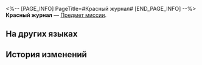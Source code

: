 <%-- [PAGE_INFO]
PageTitle=#Красный журнал#
[END_PAGE_INFO] --%>
{{Предмет Инфобокс
|id          = 140072
|Изображение = Предмет Красный журнал.png
|Тип         = Предмет миссии
|Инвентарь   = Миссии
|Редкость    = 3
|Эффект      = 
|Описание    = Журнал, в котором был записан положительный ответ Лесли и правда о звездотрясении. Это мило, но жестоко.
}}
{{Описание|''«Зная Рокки, даже я не могу предсказать, что он может сделать, когда узнает правду».''}}
'''Красный журнал''' — [[Предмет миссии]].

==На других языках==
{{На других языках
|en   = Red Signal Log
|zhs  = 红色转译录
|zht  = 紅色轉譯錄
|ja   = 赤い変換記録
|ko   = 붉은색 변환 기록
|es   = Transcripción roja
|fr   = Registre de signal rouge
|ru   = Красный журнал
|th   = บันทึกสัญญาณสีแดง
|vi   = Bản Chuyển Dịch Màu Đỏ
|de   = Rotes Log
|id   = Log Sinyal Merah
|pt   = Registro de Sinal Vermelho
}}

==История изменений==
{{История изменений|3.5}}